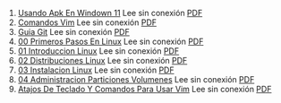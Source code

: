 1. [Usando Apk En Windown 11](https://achalmaedison.netlify.app/tecnologia-seguridad/operating-system/2021-10-21-usando-apk-en-windown-11) Lee sin conexión [PDF](https://achalmaedison.netlify.app/tecnologia-seguridad/operating-system/2021-10-21-usando-apk-en-windown-11/index.pdf)
2. [Comandos Vim](https://achalmaedison.netlify.app/tecnologia-seguridad/operating-system/2022-09-27-comandos-vim) Lee sin conexión [PDF](https://achalmaedison.netlify.app/tecnologia-seguridad/operating-system/2022-09-27-comandos-vim/index.pdf)
3. [Guia Git](https://achalmaedison.netlify.app/tecnologia-seguridad/operating-system/2023-02-16-guia-git) Lee sin conexión [PDF](https://achalmaedison.netlify.app/tecnologia-seguridad/operating-system/2023-02-16-guia-git/index.pdf)
4. [00 Primeros Pasos En Linux](https://achalmaedison.netlify.app/tecnologia-seguridad/operating-system/2023-05-02-00-primeros-pasos-en-linux) Lee sin conexión [PDF](https://achalmaedison.netlify.app/tecnologia-seguridad/operating-system/2023-05-02-00-primeros-pasos-en-linux/index.pdf)
5. [01 Introduccion Linux](https://achalmaedison.netlify.app/tecnologia-seguridad/operating-system/2023-06-17-01-introduccion-linux) Lee sin conexión [PDF](https://achalmaedison.netlify.app/tecnologia-seguridad/operating-system/2023-06-17-01-introduccion-linux/index.pdf)
6. [02 Distribuciones Linux](https://achalmaedison.netlify.app/tecnologia-seguridad/operating-system/2023-06-18-02-distribuciones-linux) Lee sin conexión [PDF](https://achalmaedison.netlify.app/tecnologia-seguridad/operating-system/2023-06-18-02-distribuciones-linux/index.pdf)
7. [03 Instalacion Linux](https://achalmaedison.netlify.app/tecnologia-seguridad/operating-system/2023-06-19-03-instalacion-linux) Lee sin conexión [PDF](https://achalmaedison.netlify.app/tecnologia-seguridad/operating-system/2023-06-19-03-instalacion-linux/index.pdf)
8. [04 Administracion Particiones Volumenes](https://achalmaedison.netlify.app/tecnologia-seguridad/operating-system/2023-06-20-04-administracion-particiones-volumenes) Lee sin conexión [PDF](https://achalmaedison.netlify.app/tecnologia-seguridad/operating-system/2023-06-20-04-administracion-particiones-volumenes/index.pdf)
9. [Atajos De Teclado Y Comandos Para Usar Vim](https://achalmaedison.netlify.app/tecnologia-seguridad/operating-system/2023-07-01-atajos-de-teclado-y-comandos-para-usar-vim) Lee sin conexión [PDF](https://achalmaedison.netlify.app/tecnologia-seguridad/operating-system/2023-07-01-atajos-de-teclado-y-comandos-para-usar-vim/index.pdf)
